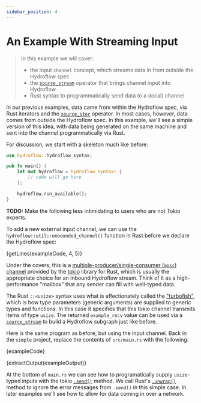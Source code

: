 ```yaml
---
sidebar_position: 4
---
```


# An Example With Streaming Input
> In this example we will cover:
> - the input `channel` concept, which streams data in from outside the Hydroflow spec
> - the [`source_stream`](../syntax/surface_ops_gen.md#source_stream) operator that brings channel input into Hydroflow
> - Rust syntax to programmatically send data to a (local) channel

In our previous examples, data came from within the Hydroflow spec, via Rust iterators and the [`source_iter`](../syntax/surface_ops_gen.md#source_iter) operator. In most cases, however, data comes from outside the Hydroflow spec. In this example, we'll see a simple version of this idea, with data being generated on the same machine and sent into the channel programmatically via Rust.

For discussion, we start with a skeleton much like before:

```rust showLineNumbers
use hydroflow::hydroflow_syntax;

pub fn main() {
    let mut hydroflow = hydroflow_syntax! {
        // code will go here
    };

    hydroflow.run_available();
}
```

**TODO:** Make the following less intimidating to users who are not Tokio experts.

To add a new external input
channel, we can use the `hydroflow::util::unbounded_channel()` function in Rust before we declare the Hydroflow spec:

<CodeBlock language="rust">{getLines(exampleCode, 4, 5)}</CodeBlock>

Under the covers, this is a [multiple-producer/single-consumer (`mpsc`) channel](https://docs.rs/tokio/latest/tokio/sync/mpsc/fn.unbounded_channel.html)
provided by the [tokio](https://docs.rs/tokio/latest/tokio) library for Rust, which is usually the appropriate choice for an inbound Hydroflow stream.
Think of it as a high-performance "mailbox" that any sender can fill with well-typed data.

The Rust `::<usize>` syntax uses what is affectionately
called the ["turbofish"](https://turbo.fish/about), which is how type parameters (generic arguments) are
supplied to generic types and functions. In this case it specifies that this tokio channel
transmits items of type `usize`.
The returned `example_recv` value can be used via a [`source_stream`](../syntax/surface_ops_gen.md#source_stream)
to build a Hydroflow subgraph just like before.

Here is the same program as before, but using the
input channel. Back in the `simple` project, replace the contents of `src/main.rs` with the following:

<CodeBlock language="rust" showLineNumbers>{exampleCode}</CodeBlock>

<CodeBlock language="console">{extractOutput(exampleOutput)}</CodeBlock>

At the bottom of `main.rs` we can see how to programatically supply `usize`-typed inputs with the tokio
[`.send()`](https://docs.rs/tokio/latest/tokio/sync/mpsc/struct.UnboundedSender.html#method.send) method.
We call Rust's [`.unwrap()`](https://doc.rust-lang.org/std/result/enum.Result.html#method.unwrap) method
to ignore the error messages from `.send()` in this simple case.  In later examples we'll see how to
allow for data coming in over a network.
